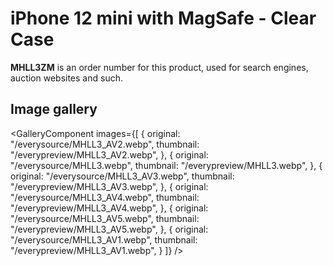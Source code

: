 
# iPhone 12 mini  with MagSafe - Clear Case

<Callout type='info' emoji='👉🏻'>**MHLL3ZM** is an order number for this product, used for search engines, auction websites and such.</Callout>

## Image gallery

<GalleryComponent
    images={[
      {
        original: "/everysource/MHLL3_AV2.webp",
        thumbnail: "/everypreview/MHLL3_AV2.webp",
      },
      {
        original: "/everysource/MHLL3.webp",
        thumbnail: "/everypreview/MHLL3.webp",
      },
      {
        original: "/everysource/MHLL3_AV3.webp",
        thumbnail: "/everypreview/MHLL3_AV3.webp",
      },
      {
        original: "/everysource/MHLL3_AV4.webp",
        thumbnail: "/everypreview/MHLL3_AV4.webp",
      },
      {
        original: "/everysource/MHLL3_AV5.webp",
        thumbnail: "/everypreview/MHLL3_AV5.webp",
      },
      {
        original: "/everysource/MHLL3_AV1.webp",
        thumbnail: "/everypreview/MHLL3_AV1.webp",
      }
    ]}
  />
